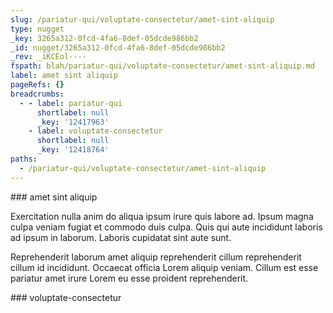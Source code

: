 ```yaml
---
slug: /pariatur-qui/voluptate-consectetur/amet-sint-aliquip
type: nugget
_key: 3265a312-0fcd-4fa6-8def-05dcde986bb2
_id: nugget/3265a312-0fcd-4fa6-8def-05dcde986bb2
_rev: _iKCEol----
fspath: blah/pariatur-qui/voluptate-consectetur/amet-sint-aliquip.md
label: amet sint aliquip
pageRefs: {}
breadcrumbs:
  - - label: pariatur-qui
      shortlabel: null
      _key: '12417963'
    - label: voluptate-consectetur
      shortlabel: null
      _key: '12418764'
paths:
  - /pariatur-qui/voluptate-consectetur/amet-sint-aliquip
---
```


<NuggetArea>
<Nugget slug="/pariatur-qui/voluptate-consectetur/amet-sint-aliquip" type="nugget" _key="3265a312-0fcd-4fa6-8def-05dcde986bb2" _id="nugget/3265a312-0fcd-4fa6-8def-05dcde986bb2" _rev="_iKCEol----" fspath="blah/pariatur-qui/voluptate-consectetur/amet-sint-aliquip.md" label="amet sint aliquip" paths="/pariatur-qui/voluptate-consectetur/amet-sint-aliquip">
<NuggetBody>
### amet sint aliquip

Exercitation nulla anim do aliqua ipsum irure quis labore ad. Ipsum magna culpa veniam fugiat et commodo duis culpa. Quis qui aute incididunt laboris ad ipsum in laborum. Laboris cupidatat sint aute sunt.

Reprehenderit laborum amet aliquip reprehenderit cillum reprehenderit cillum id incididunt. Occaecat officia Lorem aliquip veniam. Cillum est esse pariatur amet irure Lorem eu esse proident reprehenderit.

</NuggetBody>
<Breadcrumbs>
<Crumbs>
<Crumb _key="12417963" label="pariatur-qui" /><Crumb _key="12418764" label="voluptate-consectetur" />
</Crumbs>
</Breadcrumbs>
</Nugget>

<NuggetsInbound>
</NuggetsInbound>
<NuggetsOutbound>
</NuggetsOutbound>
</NuggetArea>
<PassagesInbound>
<Passage direction="inbound" type="passage" _key="12418764" _id="passage/12418764" _rev="_iKCEoky---" label="voluptate-consectetur" passage="voluptate-consectetur" fspath="blah/pariatur-qui/voluptate-consectetur" paths="/pariatur-qui/voluptate-consectetur" slug="/pariatur-qui/voluptate-consectetur">
<NuggetBody>
### voluptate-consectetur

</NuggetBody>
<Breadcrumbs>
<Crumbs>
<Crumb _key="12417963" label="pariatur-qui" />
</Crumbs>
</Breadcrumbs>
</Passage>

</PassagesInbound>
<PassagesOutbound>
</PassagesOutbound>
